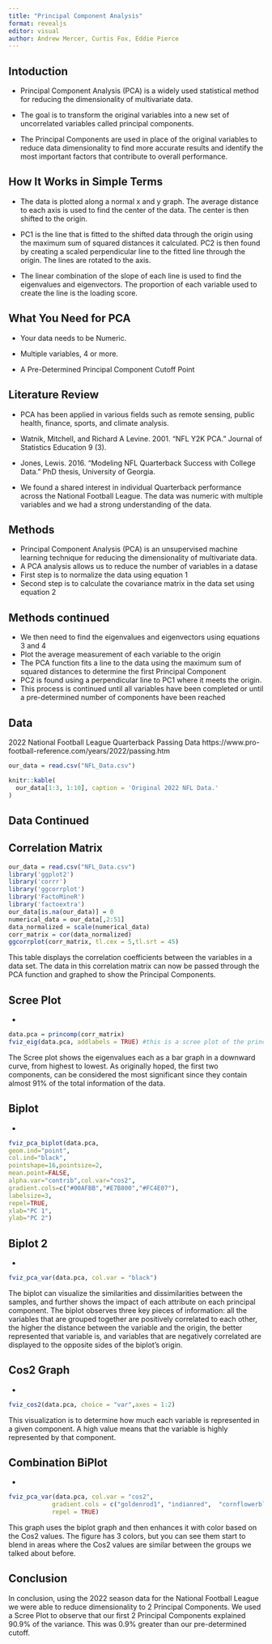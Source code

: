 ```yaml
---
title: "Principal Component Analysis"
format: revealjs
editor: visual
author: Andrew Mercer, Curtis Fox, Eddie Pierce
---
```


## Intoduction
* Principal Component Analysis (PCA) is a widely used statistical method for reducing the dimensionality of multivariate data.

* The goal is to transform the original variables into a new set of uncorrelated variables called principal components.

* The Principal Components are used in place of the original variables to reduce data dimensionality to find more accurate results and identify the most important factors that contribute to overall performance.

## How It Works in Simple Terms
* The data is plotted along a normal x and y graph. The average distance to each axis is used to find the center of the data. The center is then shifted to the origin.

* PC1 is the line that is fitted to the shifted data through the origin using the maximum sum of squared distances it calculated. PC2 is then found by creating a scaled perpendicular line to the fitted line through the origin. The lines are rotated to the axis.

* The linear combination of the slope of each line is used to find the eigenvalues and eigenvectors. The proportion of each variable used to create the line is the loading score.


## What You Need for PCA

* Your data needs to be Numeric.

* Multiple variables, 4 or more.

* A Pre-Determined Principal Component Cutoff Point

## Literature Review
* PCA has been applied in various fields such as remote sensing, public health, finance, sports, and climate analysis.

* Watnik, Mitchell, and Richard A Levine. 2001. “NFL Y2K PCA.” Journal of Statistics Education 9 (3).

* Jones, Lewis. 2016. “Modeling NFL Quarterback Success with College Data.” PhD thesis, University of Georgia.

* We found a shared interest in individual Quarterback performance across the National Football League. The data was numeric with multiple variables and we had a strong understanding of the data. 

## Methods 
* Principal Component Analysis (PCA) is an unsupervised machine learning technique for reducing the dimensionality of multivariate data.
* A PCA analysis allows us to reduce the number of variables in a datase
* First step is to normalize the data using equation 1 
* Second step is to calculate the covariance matrix in the data set using equation 2


## Methods continued
* We then need to find the eigenvalues and eigenvectors using equations 3 and 4
* Plot the average measurement of each variable to the origin
* The PCA function fits a line to the data using the maximum sum of squared distances to determine the first Principal Component
* PC2 is found using a perpendicular line to PC1 where it meets the origin.
* This process is continued until all variables have been completed or until a pre-determined number of components have been reached

## Data

2022 National Football League Quarterback Passing Data https://www.pro-football-reference.com/years/2022/passing.htm

```r
our_data = read.csv("NFL_Data.csv")

knitr::kable(
  our_data[1:3, 1:10], caption = 'Original 2022 NFL Data.'
)
```

## Data Continued




## Correlation Matrix
```r
our_data = read.csv("NFL_Data.csv")
library('ggplot2')
library('corrr')
library('ggcorrplot')
library('FactoMineR')
library('factoextra')
our_data[is.na(our_data)] = 0
numerical_data = our_data[,2:51]
data_normalized = scale(numerical_data)
corr_matrix = cor(data_normalized)
ggcorrplot(corr_matrix, tl.cex = 5,tl.srt = 45)

```

This table displays the correlation coefficients between the variables in a data set. The data in this correlation matrix can now be passed through the PCA function and graphed to show the Principal Components.

## Scree Plot
*
```r
data.pca = princomp(corr_matrix)
fviz_eig(data.pca, addlabels = TRUE) #this is a scree plot of the principal component

```

The Scree plot shows the eigenvalues each as a bar graph in a downward curve, from highest to lowest. As originally hoped, the first two components, can be considered the most significant since they contain almost 91% of the total information of the data. 


## Biplot
*
```r
fviz_pca_biplot(data.pca,
geom.ind="point",
col.ind="black",
pointshape=16,pointsize=2,
mean.point=FALSE,
alpha.var="contrib",col.var="cos2",
gradient.cols=c("#00AFBB","#E7B800","#FC4E07"),
labelsize=3,
repel=TRUE,
xlab="PC 1",
ylab="PC 2")
```



## Biplot 2
*
```r
fviz_pca_var(data.pca, col.var = "black")

```

The biplot can visualize the similarities and dissimilarities between the samples, and further shows the impact of each attribute on each principal component. The biplot observes three key pieces of information: all the variables that are grouped together are positively correlated to each other, the higher the distance between the variable and the origin, the better represented that variable is, and variables that are negatively correlated are displayed to the opposite sides of the biplot's origin.

## Cos2 Graph
*
```r
fviz_cos2(data.pca, choice = "var",axes = 1:2)

```

This visualization is to determine how much each variable is represented in a given component. A high value means that the variable is highly represented by that component.

## Combination BiPlot
*
```r
fviz_pca_var(data.pca, col.var = "cos2",
            gradient.cols = c("goldenrod1", "indianred",  "cornflowerblue"),
            repel = TRUE)

```

This graph uses the biplot graph and then enhances it with color based on the Cos2 values. The figure has 3 colors, but you can see them start to blend in areas where the Cos2 values are similar between the groups we talked about before.

## Conclusion
In conclusion, using the 2022 season data for the National Football League we were able to reduce dimensionality to 2 Principal Components. We used a Scree Plot to observe that our first 2 Principal Components explained 90.9% of the variance. This was 0.9% greater than our pre-determined cutoff.
